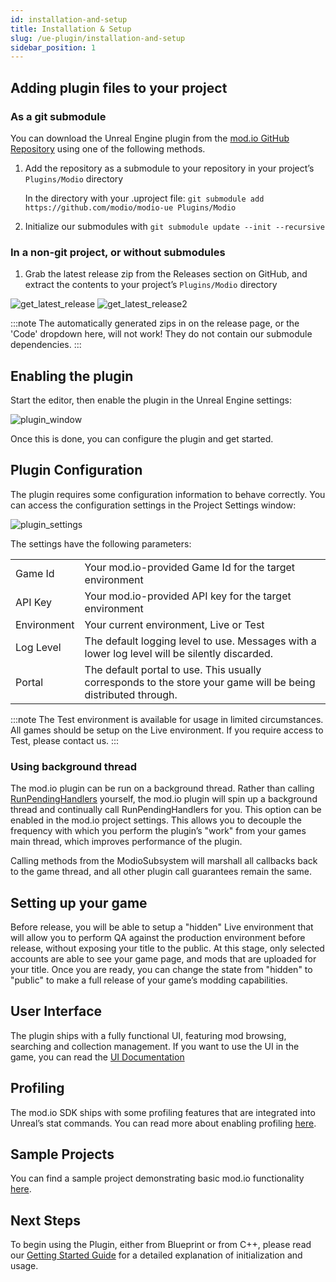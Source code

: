 ```yaml
---
id: installation-and-setup
title: Installation & Setup
slug: /ue-plugin/installation-and-setup
sidebar_position: 1
---
```


## Adding plugin files to your project

### As a git submodule

You can download the Unreal Engine plugin from the [mod.io GitHub Repository](https://github.com/modio/modio-ue) using one of the following methods.

1. Add the repository as a submodule to your repository in your project’s `Plugins/Modio` directory

   In the directory with your .uproject file: `git submodule add https://github.com/modio/modio-ue Plugins/Modio`
2. Initialize our submodules with `git submodule update --init --recursive`

### In a non-git project, or without submodules

1. Grab the latest release zip from the Releases section on GitHub, and extract the contents to your project’s `Plugins/Modio` directory

![get_latest_release](img/get_latest_release.png) ![get_latest_release2](img/get_latest_release2.png)

:::note
The automatically generated zips in on the release page, or the 'Code' dropdown here, will not work! They do not contain our submodule dependencies. 
:::

## Enabling the plugin

Start the editor, then enable the plugin in the Unreal Engine settings:

![plugin_window](img/plugin_window.png)

Once this is done, you can configure the plugin and get started.

## Plugin Configuration

The plugin requires some configuration information to behave correctly. You can access the configuration settings in the Project Settings window:

![plugin_settings](img/plugin_settings.png)

The settings have the following parameters:

|     |     |
| --- | --- |
| Game Id | Your mod.io-provided Game Id for the target environment |
| API Key | Your mod.io-provided API key for the target environment |
| Environment | Your current environment, Live or Test |
| Log Level | The default logging level to use. Messages with a lower log level will be silently discarded. |
| Portal | The default portal to use. This usually corresponds to the store your game will be being distributed through. |

:::note
The Test environment is available for usage in limited circumstances. All games should be setup on the Live environment. If you require access to Test, please contact us.
:::

### Using background thread

The mod.io plugin can be run on a background thread. Rather than calling [RunPendingHandlers](#RunPendingHandlers) yourself, the mod.io plugin will spin up a background thread and continually call RunPendingHandlers for you. This option can be enabled in the mod.io project settings. This allows you to decouple the frequency with which you perform the plugin’s "work" from your games main thread, which improves performance of the plugin.

Calling methods from the ModioSubsystem will marshall all callbacks back to the game thread, and all other plugin call guarantees remain the same.

## Setting up your game

Before release, you will be able to setup a "hidden" Live environment that will allow you to perform QA against the production environment before release, without exposing your title to the public. At this stage, only selected accounts are able to see your game page, and mods that are uploaded for your title. Once you are ready, you can change the state from "hidden" to "public" to make a full release of your game’s modding capabilities.

## User Interface

The plugin ships with a fully functional UI, featuring mod browsing, searching and collection management. If you want to use the UI in the game, you can read the [UI Documentation](ui-documentation.adoc)

## Profiling

The mod.io SDK ships with some profiling features that are integrated into Unreal’s stat commands. You can read more about enabling profiling [here](profiling.adoc).

## Sample Projects

You can find a sample project demonstrating basic mod.io functionality [here](https://go.mod.io/ue5-sample).

## Next Steps

To begin using the Plugin, either from Blueprint or from C++, please read our [Getting Started Guide](getting-started) for a detailed explanation of initialization and usage.
